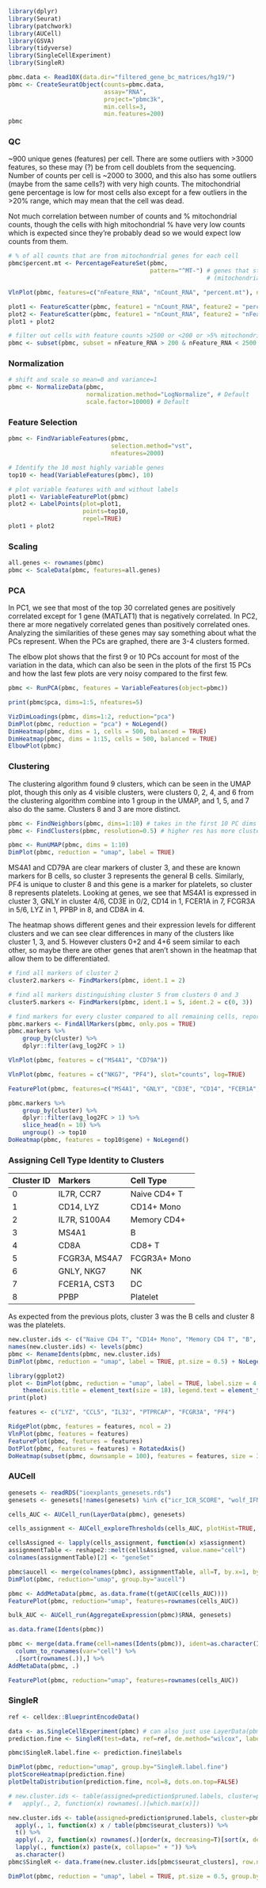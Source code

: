 ```r
library(dplyr)
library(Seurat)
library(patchwork)
library(AUCell)
library(GSVA)
library(tidyverse)
library(SingleCellExperiment)
library(SingleR)
```

```r
pbmc.data <- Read10X(data.dir="filtered_gene_bc_matrices/hg19/")
pbmc <- CreateSeuratObject(counts=pbmc.data, 
                           assay="RNA",
                           project="pbmc3k", 
                           min.cells=3, 
                           min.features=200)
pbmc
```

### QC

\~900 unique genes (features) per cell. There are some outliers with \>3000 features, so these may (?) be from cell doublets from the sequencing. Number of counts per cell is \~2000 to 3000, and this also has some outliers (maybe from the same cells?) with very high counts. The mitochondrial gene percentage is low for most cells also except for a few outliers in the \>20% range, which may mean that the cell was dead.

Not much correlation between number of counts and % mitochondrial counts, though the cells with high mitochondrial % have very low counts which is expected since they're probably dead so we would expect low counts from them.

```r
# % of all counts that are from mitochondrial genes for each cell
pbmc$percent.mt <- PercentageFeatureSet(pbmc, 
                                        pattern="^MT-") # genes that start with "MT-"
                                                        # (mitochondrial genes)

VlnPlot(pbmc, features=c("nFeature_RNA", "nCount_RNA", "percent.mt"), ncol=3)

plot1 <- FeatureScatter(pbmc, feature1 = "nCount_RNA", feature2 = "percent.mt")
plot2 <- FeatureScatter(pbmc, feature1 = "nCount_RNA", feature2 = "nFeature_RNA")
plot1 + plot2

# filter out cells with feature counts >2500 or <200 or >5% mitochondrial counts
pbmc <- subset(pbmc, subset = nFeature_RNA > 200 & nFeature_RNA < 2500 & percent.mt < 5)
```

### Normalization

```r
# shift and scale so mean=0 and variance=1
pbmc <- NormalizeData(pbmc, 
                      normalization.method="LogNormalize", # Default
                      scale.factor=10000) # Default
```

### Feature Selection

```r
pbmc <- FindVariableFeatures(pbmc, 
                             selection.method="vst", 
                             nfeatures=2000)

# Identify the 10 most highly variable genes
top10 <- head(VariableFeatures(pbmc), 10)

# plot variable features with and without labels
plot1 <- VariableFeaturePlot(pbmc)
plot2 <- LabelPoints(plot=plot1, 
                     points=top10, 
                     repel=TRUE)
plot1 + plot2
```

### Scaling

```r
all.genes <- rownames(pbmc)
pbmc <- ScaleData(pbmc, features=all.genes)
```

### PCA

In PC1, we see that most of the top 30 correlated genes are positively correlated except for 1 gene (MATLAT1) that is negatively correlated. In PC2, there ar more negatively correlated genes than positively correlated ones. Analyzing the similarities of these genes may say something about what the PCs represent. When the PCs are graphed, there are 3-4 clusters formed.

The elbow plot shows that the first 9 or 10 PCs account for most of the variation in the data, which can also be seen in the plots of the first 15 PCs and how the last few plots are very noisy compared to the first few.

```r
pbmc <- RunPCA(pbmc, features = VariableFeatures(object=pbmc))

print(pbmc$pca, dims=1:5, nfeatures=5)

VizDimLoadings(pbmc, dims=1:2, reduction="pca")
DimPlot(pbmc, reduction = "pca") + NoLegend()
DimHeatmap(pbmc, dims = 1, cells = 500, balanced = TRUE)
DimHeatmap(pbmc, dims = 1:15, cells = 500, balanced = TRUE)
ElbowPlot(pbmc)
```

### Clustering

The clustering algorithm found 9 clusters, which can be seen in the UMAP plot, though this only as 4 visible clusters, were clusters 0, 2, 4, and 6 from the clustering algorithm combine into 1 group in the UMAP, and 1, 5, and 7 also do the same. Clusters 8 and 3 are more distinct.

```r
pbmc <- FindNeighbors(pbmc, dims=1:10) # takes in the first 10 PC dims
pbmc <- FindClusters(pbmc, resolution=0.5) # higher res has more clusters

pbmc <- RunUMAP(pbmc, dims = 1:10)
DimPlot(pbmc, reduction = "umap", label = TRUE)
```

MS4A1 and CD79A are clear markers of cluster 3, and these are known markers for B cells, so cluster 3 represents the general B cells. Similarly, PF4 is unique to cluster 8 and this gene is a marker for platelets, so cluster 8 represents platelets. Looking at genes, we see that MS4A1 is expressed in cluster 3, GNLY in cluster 4/6, CD3E in 0/2, CD14 in 1, FCER1A in 7, FCGR3A in 5/6, LYZ in 1, PPBP in 8, and CD8A in 4.

The heatmap shows different genes and their expression levels for different clusters and we can see clear differences in many of the clusters like cluster 1, 3, and 5. However clusters 0+2 and 4+6 seem similar to each other, so maybe there are other genes that aren't shown in the heatmap that allow them to be differentiated.

```r
# find all markers of cluster 2
cluster2.markers <- FindMarkers(pbmc, ident.1 = 2)

# find all markers distinguishing cluster 5 from clusters 0 and 3
cluster5.markers <- FindMarkers(pbmc, ident.1 = 5, ident.2 = c(0, 3))

# find markers for every cluster compared to all remaining cells, report only the positive ones
pbmc.markers <- FindAllMarkers(pbmc, only.pos = TRUE)
pbmc.markers %>%
    group_by(cluster) %>%
    dplyr::filter(avg_log2FC > 1)

VlnPlot(pbmc, features = c("MS4A1", "CD79A"))

VlnPlot(pbmc, features = c("NKG7", "PF4"), slot="counts", log=TRUE)

FeaturePlot(pbmc, features=c("MS4A1", "GNLY", "CD3E", "CD14", "FCER1A", "FCGR3A", "LYZ", "PPBP", "CD8A"))

pbmc.markers %>%
    group_by(cluster) %>%
    dplyr::filter(avg_log2FC > 1) %>%
    slice_head(n = 10) %>%
    ungroup() -> top10
DoHeatmap(pbmc, features = top10$gene) + NoLegend()
```

### Assigning Cell Type Identity to Clusters

| Cluster ID | Markers       | Cell Type    |
|:-----------|:--------------|:-------------|
| 0          | IL7R, CCR7    | Naive CD4+ T |
| 1          | CD14, LYZ     | CD14+ Mono   |
| 2          | IL7R, S100A4  | Memory CD4+  |
| 3          | MS4A1         | B            |
| 4          | CD8A          | CD8+ T       |
| 5          | FCGR3A, MS4A7 | FCGR3A+ Mono |
| 6          | GNLY, NKG7    | NK           |
| 7          | FCER1A, CST3  | DC           |
| 8          | PPBP          | Platelet     |

As expected from the previous plots, cluster 3 was the B cells and cluster 8 was the platelets.

```r
new.cluster.ids <- c("Naive CD4 T", "CD14+ Mono", "Memory CD4 T", "B", "CD8 T", "FCGR3A+ Mono", "NK", "DC", "Platelet")
names(new.cluster.ids) <- levels(pbmc)
pbmc <- RenameIdents(pbmc, new.cluster.ids)
DimPlot(pbmc, reduction = "umap", label = TRUE, pt.size = 0.5) + NoLegend()
```

```r
library(ggplot2)
plot <- DimPlot(pbmc, reduction = "umap", label = TRUE, label.size = 4.5) + xlab("UMAP 1") + ylab("UMAP 2") +
    theme(axis.title = element_text(size = 18), legend.text = element_text(size = 18)) + guides(colour = guide_legend(override.aes = list(size = 10)))
print(plot)
```

```r
features <- c("LYZ", "CCL5", "IL32", "PTPRCAP", "FCGR3A", "PF4")

RidgePlot(pbmc, features = features, ncol = 2)
VlnPlot(pbmc, features = features)
FeaturePlot(pbmc, features = features)
DotPlot(pbmc, features = features) + RotatedAxis()
DoHeatmap(subset(pbmc, downsample = 100), features = features, size = 3)
```

### AUCell

```r
genesets <- readRDS("ioexplants_genesets.rds")
genesets <- genesets[!names(genesets) %in% c("icr_ICR_SCORE", "wolf_IFNG_score_21050467", "proliferation")]

cells_AUC <- AUCell_run(LayerData(pbmc), genesets)

cells_assignment <- AUCell_exploreThresholds(cells_AUC, plotHist=TRUE, assign=TRUE) 
```

```r
cellsAssigned <- lapply(cells_assignment, function(x) x$assignment)
assignmentTable <- reshape2::melt(cellsAssigned, value.name="cell")
colnames(assignmentTable)[2] <- "geneSet"

pbmc$aucell <- merge(colnames(pbmc), assignmentTable, all=T, by.x=1, by.y='cell')$geneSet
DimPlot(pbmc, reduction="umap", group.by="aucell")
```

```r
pbmc <- AddMetaData(pbmc, as.data.frame(t(getAUC(cells_AUC))))
FeaturePlot(pbmc, reduction="umap", features=rownames(cells_AUC))
```

```r

bulk_AUC <- AUCell_run(AggregateExpression(pbmc)$RNA, genesets)

as.data.frame(Idents(pbmc))

pbmc <- merge(data.frame(cell=names(Idents(pbmc)), ident=as.character(Idents(pbmc))), t(getAUC(bulk_AUC)), all=T, by.x=2, by.y="row.names") %>% 
  column_to_rownames(var="cell") %>%
  .[sort(rownames(.)),] %>%
AddMetaData(pbmc, .)

FeaturePlot(pbmc, reduction="umap", features=rownames(cells_AUC))
```

### SingleR

```r
ref <- celldex::BlueprintEncodeData()

data <- as.SingleCellExperiment(pbmc) # can also just use LayerData(pbmc)
prediction.fine <- SingleR(test=data, ref=ref, de.method="wilcox", labels=ref$label.fine)

pbmc$SingleR.label.fine <- prediction.fine$labels

DimPlot(pbmc, reduction="umap", group.by="SingleR.label.fine")
plotScoreHeatmap(prediction.fine)
plotDeltaDistribution(prediction.fine, ncol=8, dots.on.top=FALSE)

# new.cluster.ids <- table(assigned=prediction$pruned.labels, cluster=pbmc$seurat_clusters) %>%
#   apply(., 2, function(x) rownames(.)[which.max(x)])

new.cluster.ids <- table(assigned=prediction$pruned.labels, cluster=pbmc$seurat_clusters) %>% as.matrix() %>%
  apply(., 1, function(x) x / table(pbmc$seurat_clusters)) %>% 
  t() %>%
  apply(., 2, function(x) rownames(.)[order(x, decreasing=T)[sort(x, decreasing=T) > 0.3]]) %>%
  lapply(., function(x) paste(x, collapse=" + ")) %>%
  as.character()
pbmc$SingleR <- data.frame(new.cluster.ids[pbmc$seurat_clusters], row.names=colnames(pbmc))

DimPlot(pbmc, reduction = "umap", label = TRUE, pt.size = 0.5, group.by='SingleR') + NoLegend()


```
